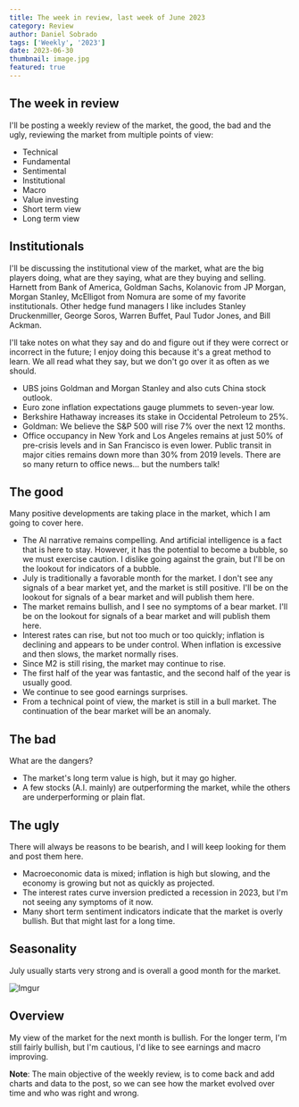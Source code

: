 ```yaml
---
title: The week in review, last week of June 2023
category: Review
author: Daniel Sobrado
tags: ['Weekly', '2023']
date: 2023-06-30
thumbnail: image.jpg
featured: true
---
```


## The week in review

I'll be posting a weekly review of the market, the good, the bad and the ugly, reviewing the market from multiple points of view:
* Technical
* Fundamental
* Sentimental
* Institutional
* Macro
* Value investing
* Short term view
* Long term view

## Institutionals

I'll be discussing the institutional view of the market, what are the big players doing, what are they saying, what are they buying and selling.
Harnett from Bank of America, Goldman Sachs, Kolanovic from JP Morgan, Morgan Stanley, McElligot from Nomura are some of my favorite institutionals. Other hedge fund managers I like includes Stanley Druckenmiller, George Soros, Warren Buffet, Paul Tudor Jones, and Bill Ackman.

I'll take notes on what they say and do and figure out if they were correct or incorrect in the future; I enjoy doing this because it's a great method to learn. We all read what they say, but we don't go over it as often as we should.

* UBS joins Goldman and Morgan Stanley and also cuts China stock outlook.
* Euro zone inflation expectations gauge plummets to seven-year low.
* Berkshire Hathaway increases its stake in Occidental Petroleum to 25%.
* Goldman: We believe the S&P 500 will rise 7% over the next 12 months.
* Office occupancy in New York and Los Angeles remains at just 50% of pre-crisis levels and in San Francisco is even lower. Public transit in major cities remains down more than 30% from 2019 levels. There are so many return to office news... but the numbers talk!

## The good

Many positive developments are taking place in the market, which I am going to cover here.

* The AI narrative remains compelling. And artificial intelligence is a fact that is here to stay. However, it has the potential to become a bubble, so we must exercise caution. I dislike going against the grain, but I'll be on the lookout for indicators of a bubble.
* July is traditionally a favorable month for the market. I don't see any signals of a bear market yet, and the market is still positive. I'll be on the lookout for signals of a bear market and will publish them here.
* The market remains bullish, and I see no symptoms of a bear market. I'll be on the lookout for signals of a bear market and will publish them here.
* Interest rates can rise, but not too much or too quickly; inflation is declining and appears to be under control. When inflation is excessive and then slows, the market normally rises.
* Since M2 is still rising, the market may continue to rise.
* The first half of the year was fantastic, and the second half of the year is usually good.
* We continue to see good earnings surprises.
* From a technical point of view, the market is still in a bull market. The continuation of the bear market will be an anomaly.

## The bad

What are the dangers?

* The market's long term value is high, but it may go higher.
* A few stocks (A.I. mainly) are outperforming the market, while the others are underperforming or plain flat.

## The ugly

There will always be reasons to be bearish, and I will keep looking for them and post them here.

* Macroeconomic data is mixed; inflation is high but slowing, and the economy is growing but not as quickly as projected.
* The interest rates curve inversion predicted a recession in 2023, but I'm not seeing any symptoms of it now.
* Many short term sentiment indicators indicate that the market is overly bullish. But that might last for a long time.

## Seasonality

July usually starts very strong and is overall a good month for the market. 

![Imgur](https://i.imgur.com/QqZTOcn.png)

## Overview

My view of the market for the next month is bullish. For the longer term, I'm still fairly bullish, but I'm cautious, I'd like to see earnings and macro improving.

**Note**: The main objective of the weekly review, is to come back and add charts and data to the post, so we can see how the market evolved over time and who was right and wrong. 


